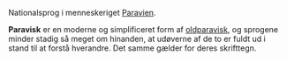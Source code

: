 {{title:Paravisk}}
{{author:Laura Holmegaard}}
{{timestamp:2009-09-23T11:49:43Z}}
{{copyright:Paravisk}}
Nationalsprog i menneskeriget [[Paravien]].

'''Paravisk''' er en moderne og simplificeret form af [[oldparavisk]], og sprogene minder stadig så meget om hinanden, at udøverne af de to er fuldt ud i stand til at forstå hverandre. Det samme gælder for deres skrifttegn.